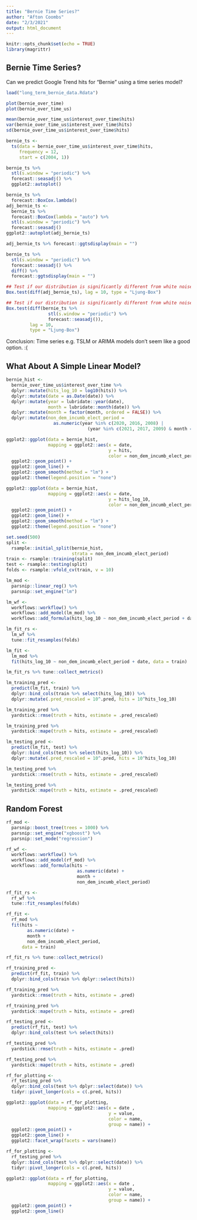 ```yaml
---
title: "Bernie Time Series?"
author: "Afton Coombs"
date: "2/3/2021"
output: html_document
---
```


```r
knitr::opts_chunk$set(echo = TRUE)
library(magrittr)
```

## Bernie Time Series?
Can we predict Google Trend hits for "Bernie" using a time series model?

```r
load("long_term_bernie_data.Rdata")
```

```r
plot(bernie_over_time)
plot(bernie_over_time_us)
```

```r
mean(bernie_over_time_us$interest_over_time$hits)
var(bernie_over_time_us$interest_over_time$hits)
sd(bernie_over_time_us$interest_over_time$hits)
```
```r
bernie_ts <-
  ts(data = bernie_over_time_us$interest_over_time$hits,
     frequency = 12,
     start = c(2004, 1))
```

```r
bernie_ts %>%
  stl(s.window = "periodic") %>%
  forecast::seasadj() %>%
  ggplot2::autoplot()
```

```r
bernie_ts %>%
  forecast::BoxCox.lambda()
adj_bernie_ts <-
  bernie_ts %>%
  forecast::BoxCox(lambda = "auto") %>%
  stl(s.window = "periodic") %>%
  forecast::seasadj()
ggplot2::autoplot(adj_bernie_ts)
```

```r
adj_bernie_ts %>% forecast::ggtsdisplay(main = "")
```

```r
bernie_ts %>%
  stl(s.window = "periodic") %>%
  forecast::seasadj() %>%
  diff() %>%
  forecast::ggtsdisplay(main = "")
```

```r
## Test if our distribution is significantly different from white noise
Box.test(diff(adj_bernie_ts), lag = 10, type = "Ljung-Box")
```

```r
## Test if our distribution is significantly different from white noise
Box.test(diff(bernie_ts %>% 
                stl(s.window = "periodic") %>% 
                forecast::seasadj()), 
         lag = 10, 
         type = "Ljung-Box")
```

Conclusion: Time series e.g. TSLM or ARIMA models don't seem like a good option. :(

## What About A Simple Linear Model?
```r
bernie_hist <-
  bernie_over_time_us$interest_over_time %>%
  dplyr::mutate(hits_log_10 = log10(hits)) %>%
  dplyr::mutate(date = as.Date(date)) %>%
  dplyr::mutate(year = lubridate::year(date),
                month = lubridate::month(date)) %>%
  dplyr::mutate(month = factor(month, ordered = FALSE)) %>%
  dplyr::mutate(non_dem_incumb_elect_period = 
                  as.numeric(year %in% c(2020, 2016, 2008) |
                               (year %in% c(2021, 2017, 2009) & month == 1)))

ggplot2::ggplot(data = bernie_hist,
                mapping = ggplot2::aes(x = date,
                                       y = hits,
                                       color = non_dem_incumb_elect_period)) +
  ggplot2::geom_point() +
  ggplot2::geom_line() +
  ggplot2::geom_smooth(method = "lm") +
  ggplot2::theme(legend.position = "none")
```

```r
ggplot2::ggplot(data = bernie_hist,
                mapping = ggplot2::aes(x = date,
                                       y = hits_log_10,
                                       color = non_dem_incumb_elect_period)) +
  ggplot2::geom_point() +
  ggplot2::geom_line() +
  ggplot2::geom_smooth(method = "lm") +
  ggplot2::theme(legend.position = "none")
```

```r
set.seed(500)
split <- 
  rsample::initial_split(bernie_hist,
                         strata = non_dem_incumb_elect_period)
train <- rsample::training(split)
test <- rsample::testing(split)
folds <- rsample::vfold_cv(train, v = 10)
```

```r
lm_mod <- 
  parsnip::linear_reg() %>%
  parsnip::set_engine("lm")

lm_wf <- 
  workflows::workflow() %>%
  workflows::add_model(lm_mod) %>%
  workflows::add_formula(hits_log_10 ~ non_dem_incumb_elect_period + date)

lm_fit_rs <-
  lm_wf %>%
  tune::fit_resamples(folds)

lm_fit <-
  lm_mod %>%
  fit(hits_log_10 ~ non_dem_incumb_elect_period + date, data = train)

lm_fit_rs %>% tune::collect_metrics()
```

```r
lm_training_pred <-
  predict(lm_fit, train) %>%
  dplyr::bind_cols(train %>% select(hits_log_10)) %>%
  dplyr::mutate(.pred_rescaled = 10^.pred, hits = 10^hits_log_10) 

lm_training_pred %>%
  yardstick::rmse(truth = hits, estimate = .pred_rescaled)

lm_training_pred %>%
  yardstick::mape(truth = hits, estimate = .pred_rescaled)

lm_testing_pred <-
  predict(lm_fit, test) %>%
  dplyr::bind_cols(test %>% select(hits_log_10)) %>%
  dplyr::mutate(.pred_rescaled = 10^.pred, hits = 10^hits_log_10)

lm_testing_pred %>%
  yardstick::rmse(truth = hits, estimate = .pred_rescaled)

lm_testing_pred %>%
  yardstick::mape(truth = hits, estimate = .pred_rescaled)
```

## Random Forest
```r
rf_mod <- 
  parsnip::boost_tree(trees = 1000) %>%
  parsnip::set_engine("xgboost") %>%
  parsnip::set_mode("regression")

rf_wf <- 
  workflows::workflow() %>%
  workflows::add_model(rf_mod) %>%
  workflows::add_formula(hits ~ 
                           as.numeric(date) +
                           month + 
                           non_dem_incumb_elect_period)

rf_fit_rs <-
  rf_wf %>%
  tune::fit_resamples(folds)

rf_fit <-
  rf_mod %>%
  fit(hits ~ 
        as.numeric(date) +
        month + 
        non_dem_incumb_elect_period,
      data = train)

rf_fit_rs %>% tune::collect_metrics()
```

```r
rf_training_pred <-
  predict(rf_fit, train) %>%
  dplyr::bind_cols(train %>% dplyr::select(hits))

rf_training_pred %>%
  yardstick::rmse(truth = hits, estimate = .pred)

rf_training_pred %>%
  yardstick::mape(truth = hits, estimate = .pred)

rf_testing_pred <-
  predict(rf_fit, test) %>%
  dplyr::bind_cols(test %>% select(hits))

rf_testing_pred %>%
  yardstick::rmse(truth = hits, estimate = .pred)

rf_testing_pred %>%
  yardstick::mape(truth = hits, estimate = .pred)
```

```r
rf_for_plotting <-
  rf_testing_pred %>%
  dplyr::bind_cols(test %>% dplyr::select(date)) %>%
  tidyr::pivot_longer(cols = c(.pred, hits))

ggplot2::ggplot(data = rf_for_plotting,
                mapping = ggplot2::aes(x = date ,
                                       y = value,
                                       color = name,
                                       group = name)) +
  ggplot2::geom_point() +
  ggplot2::geom_line() +
  ggplot2::facet_wrap(facets = vars(name))
```

```r
rf_for_plotting <-
  rf_testing_pred %>%
  dplyr::bind_cols(test %>% dplyr::select(date)) %>%
  tidyr::pivot_longer(cols = c(.pred, hits))

ggplot2::ggplot(data = rf_for_plotting,
                mapping = ggplot2::aes(x = date ,
                                       y = value,
                                       color = name,
                                       group = name)) +
  ggplot2::geom_point() +
  ggplot2::geom_line()
```

